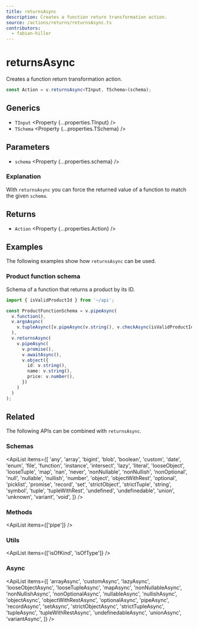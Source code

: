 ```yaml
---
title: returnsAsync
description: Creates a function return transformation action.
source: /actions/returns/returnsAsync.ts
contributors:
  - fabian-hiller
---
```



# returnsAsync

Creates a function return transformation action.

```ts
const Action = v.returnsAsync<TInput, TSchema>(schema);
```

## Generics

- `TInput` <Property {...properties.TInput} />
- `TSchema` <Property {...properties.TSchema} />

## Parameters

- `schema` <Property {...properties.schema} />

### Explanation

With `returnsAsync` you can force the returned value of a function to match the given `schema`.

## Returns

- `Action` <Property {...properties.Action} />

## Examples

The following examples show how `returnsAsync` can be used.

### Product function schema

Schema of a function that returns a product by its ID.

```ts
import { isValidProductId } from '~/api';

const ProductFunctionSchema = v.pipeAsync(
  v.function(),
  v.argsAsync(
    v.tupleAsync([v.pipeAsync(v.string(), v.checkAsync(isValidProductId))])
  ),
  v.returnsAsync(
    v.pipeAsync(
      v.promise(),
      v.awaitAsync(),
      v.object({
        id: v.string(),
        name: v.string(),
        price: v.number(),
      })
    )
  )
);
```

## Related

The following APIs can be combined with `returnsAsync`.

### Schemas

<ApiList
  items={[
    'any',
    'array',
    'bigint',
    'blob',
    'boolean',
    'custom',
    'date',
    'enum',
    'file',
    'function',
    'instance',
    'intersect',
    'lazy',
    'literal',
    'looseObject',
    'looseTuple',
    'map',
    'nan',
    'never',
    'nonNullable',
    'nonNullish',
    'nonOptional',
    'null',
    'nullable',
    'nullish',
    'number',
    'object',
    'objectWithRest',
    'optional',
    'picklist',
    'promise',
    'record',
    'set',
    'strictObject',
    'strictTuple',
    'string',
    'symbol',
    'tuple',
    'tupleWithRest',
    'undefined',
    'undefinedable',
    'union',
    'unknown',
    'variant',
    'void',
  ]}
/>

### Methods

<ApiList items={['pipe']} />

### Utils

<ApiList items={['isOfKind', 'isOfType']} />

### Async

<ApiList
  items={[
    'arrayAsync',
    'customAsync',
    'lazyAsync',
    'looseObjectAsync',
    'looseTupleAsync',
    'mapAsync',
    'nonNullableAsync',
    'nonNullishAsync',
    'nonOptionalAsync',
    'nullableAsync',
    'nullishAsync',
    'objectAsync',
    'objectWithRestAsync',
    'optionalAsync',
    'pipeAsync',
    'recordAsync',
    'setAsync',
    'strictObjectAsync',
    'strictTupleAsync',
    'tupleAsync',
    'tupleWithRestAsync',
    'undefinedableAsync',
    'unionAsync',
    'variantAsync',
  ]}
/>
